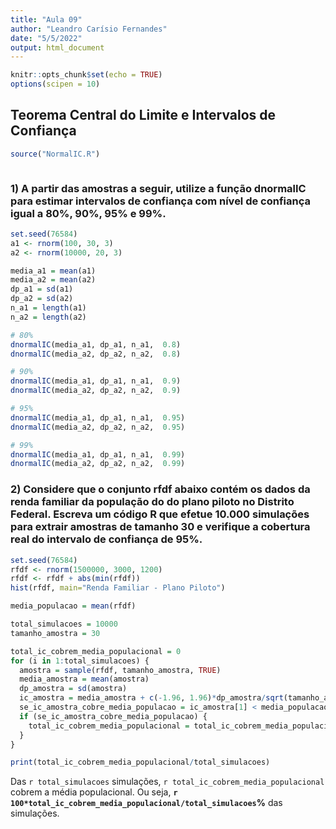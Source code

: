```yaml
---
title: "Aula 09"
author: "Leandro Carísio Fernandes"
date: "5/5/2022"
output: html_document
---
```


```r
knitr::opts_chunk$set(echo = TRUE)
options(scipen = 10)
```

## Teorema Central do Limite e Intervalos de Confiança

```r
source("NormalIC.R")



```

### 1) A partir das amostras a seguir, utilize a função **dnormalIC** para estimar intervalos de confiança com nível de confiança igual a 80%, 90%, 95% e 99%.

```r
set.seed(76584)
a1 <- rnorm(100, 30, 3)
a2 <- rnorm(10000, 20, 3)

media_a1 = mean(a1)
media_a2 = mean(a2)
dp_a1 = sd(a1)
dp_a2 = sd(a2)
n_a1 = length(a1)
n_a2 = length(a2)

# 80%
dnormalIC(media_a1, dp_a1, n_a1,  0.8)
dnormalIC(media_a2, dp_a2, n_a2,  0.8)

# 90%
dnormalIC(media_a1, dp_a1, n_a1,  0.9)
dnormalIC(media_a2, dp_a2, n_a2,  0.9)

# 95%
dnormalIC(media_a1, dp_a1, n_a1,  0.95)
dnormalIC(media_a2, dp_a2, n_a2,  0.95)

# 99%
dnormalIC(media_a1, dp_a1, n_a1,  0.99)
dnormalIC(media_a2, dp_a2, n_a2,  0.99)

```


### 2) Considere que o conjunto **rfdf** abaixo contém os dados da renda familiar da população do do plano piloto no Distrito Federal. Escreva um código **R** que efetue **10.000** simulações para extrair amostras de tamanho **30** e verifique a cobertura real do intervalo de confiança de 95%. 

```r
set.seed(76584)
rfdf <- rnorm(1500000, 3000, 1200)
rfdf <- rfdf + abs(min(rfdf))
hist(rfdf, main="Renda Familiar - Plano Piloto")

media_populacao = mean(rfdf)

total_simulacoes = 10000
tamanho_amostra = 30

total_ic_cobrem_media_populacional = 0
for (i in 1:total_simulacoes) {
  amostra = sample(rfdf, tamanho_amostra, TRUE)
  media_amostra = mean(amostra)
  dp_amostra = sd(amostra)
  ic_amostra = media_amostra + c(-1.96, 1.96)*dp_amostra/sqrt(tamanho_amostra)
  se_ic_amostra_cobre_media_populacao = ic_amostra[1] < media_populacao & ic_amostra[2] > media_populacao
  if (se_ic_amostra_cobre_media_populacao) {
    total_ic_cobrem_media_populacional = total_ic_cobrem_media_populacional + 1
  }
}

print(total_ic_cobrem_media_populacional/total_simulacoes)
```

Das `r total_simulacoes` simulações, `r total_ic_cobrem_media_populacional` cobrem a média populacional. Ou seja, **`r 100*total_ic_cobrem_media_populacional/total_simulacoes`%** das simulações.
